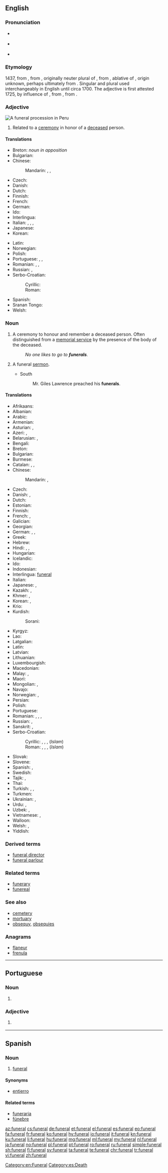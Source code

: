 ==English==
{{wikipedia}}

===Pronunciation===
* {{a|UK}} {{IPA|/ˈfjuːn(ə)ɹəl/|lang=en}}
* {{a|US}} {{IPA|/ˈfjuːnɚɹəl/|lang=en}}
* {{audio|en-us-funeral.ogg|Audio (US)|lang=en}}

===Etymology===
1437, from {{etyl|frm|en}} {{term|funerailles||funeral rites|lang=frm}} {{g|p}}, from {{etyl|ML.|en}} {{term|funeralia||funeral rites|lang=la}}, originally neuter plural of {{etyl|LL.|en}} {{term|funeralis||having to do with a funeral|lang=la}}, from {{etyl|la|en}} {{term|funere|lang=la}}, ablative of {{term|funus||funeral, death, corpse|lang=la}}, origin unknown, perhaps ultimately from {{etyl|ine-pro|en}} {{m|ine-pro|*dʰew-||to die}}. Singular and plural used interchangeably in English until circa 1700. The adjective {{term|funereal|lang=en}} is first attested 1725, by influence of {{etyl|frm|en}} {{term|funerail|lang=frm}}, from {{etyl|la|en}} {{term|funereus|lang=la}}, from {{term|funus|lang=la}}.

===Adjective===
[[Image:Funeral ceremony.jpg|thumb|A funeral procession in Peru]]
{{en-adj|-}}

# Related to a [[ceremony]] in honor of a [[deceased]] person.

====Translations====
{{trans-top|relating to the ceremony}}
* Breton: {{t-check|br|kañv}} ''noun in apposition''
* Bulgarian: {{t|bg|погреба́лен|sc=Cyrl}}
* Chinese:
*: Mandarin: {{t|cmn|葬禮|sc=Hani}}, {{t+|cmn|葬礼|tr=zànglǐ|sc=Hani}}, {{t+|cmn|葬|tr=zàng|sc=Hani}}
* Czech: {{t+|cs|pohřební}}
* Danish: {{t|da|begravelses-}}
* Dutch: {{t+|nl|begrafenis}}
* Finnish: {{t|fi|hautajais-}}
* French: {{t+|fr|funéraire}}
* German: {{t+|de|Beisetzung}}
* Ido: {{t+|io|funerala}}
* Interlingua: {{t|ia|funeral}}
* Italian: {{t+|it|funebre|m|f}}, {{t|it|funerario|m}}, {{t|it|funereo|m}}, {{t|it|mortuario|m}}
* Japanese: {{t|ja|[[葬式]]の|tr=soshiki no}}
* Korean: {{t|ko|[[장례]]의}}
{{trans-mid}}
* Latin: {{t|la|funeralis}}
* Norwegian: {{t|no|begravelses-}}
* Polish: {{t+|pl|pogrzebowy|m}}
* Portuguese: {{t+|pt|funeral}}, {{t+|pt|fúnebre}}, {{t+|pt|funéreo}}
* Romanian: {{t+|ro|funerar}}, {{t+|ro|sepulcral}}, {{t+|ro|mormântal}}
* Russian: {{t+|ru|похоро́нный}}, {{t+|ru|погреба́льный}}
* Serbo-Croatian:
*: Cyrillic: {{t|sh|по̀гребнӣ|sc=Cyrl}}
*: Roman: {{t|sh|pògrebnī}}
* Spanish: {{t+|es|funeral}}
* Sranan Tongo: {{t|srn|beri}}
* Welsh: {{t+|cy|angladdol}}
{{trans-bottom}}

===Noun===
{{en-noun}}

# A ceremony to honour and remember a deceased person. Often distinguished from a [[memorial service]] by the presence of the body of the deceased.
#: ''No one likes to go to '''funerals'''.''
# {{context|dated|chiefly|in the plural|lang=en}} A funeral [[sermon]].
#* South
#*: Mr. Giles Lawrence preached his '''funerals'''.

====Translations====
{{trans-top|ceremony to honour of a deceased person}}
* Afrikaans: {{t|af|begrafnis}}
* Albanian: {{t|sq|funeral|m}}
* Arabic: {{t|ar|جَنَازَة|f}}
* Armenian: {{t+|hy|թաղում}}
* Asturian: {{t|ast|funeral|m}}, {{t|ast|entierru|m}}
* Azeri: {{t|az|dəfn}}, {{t|az|cənazə}}
* Belarusian: {{t|be|пахава́нне|n|sc=Cyrl}}, {{t|be|хаўту́ры|f-p|sc=Cyrl}}
* Bengali: {{t|bn|শেষকৃত্য|tr=sheshôkŕtyô|sc=Beng}}
* Breton: {{t+|br|obidoù|p}}
* Bulgarian: {{t+|bg|погребе́ние|n}}
* Burmese: {{t+|my|ဈာပန|sc=Mymr}}
* Catalan: {{t|ca|enterrament|m}}, {{t|ca|funeral|m}}, {{t|ca|funerals|m-p}}
* Chinese:
*: Mandarin: {{t+|cmn|葬禮|sc=Hani}}, {{t+|cmn|葬礼|tr=zànglǐ|sc=Hani}}
* Czech: {{t+|cs|pohřeb|m}}
* Danish: {{t+|da|begravelse|c}}, {{t|da|bistættelse}}
* Dutch: {{t+|nl|begrafenis|f}}
* Estonian: {{t|et|matused|p}}
* Finnish: {{t+|fi|hautajaiset|p}}
* French: {{t+|fr|funérailles|f-p}}, {{t+|fr|obsèques|f-p}}
* Galician: {{t|gl|funeral|m}}
* Georgian: {{t|ka|დაკრძალვა|sc=Geor}}
* German: {{t+|de|Bestattung}}, {{t+|de|Beerdigung|f}}, {{t+|de|Begräbnis|n}}
* Greek: {{t+|el|κηδεία|f}}
* Hebrew: {{t|he|לויה|f|tr=levayá|alt=לְוָיָה / לוויה}}
* Hindi: {{t|hi|क्रियाकर्म|m|sc=Deva}}, {{t|hi|अंत्येष्टि|f|sc=Deva}}, {{t|hi|जनाज़ा|m|sc=Deva}} {{qualifier|Islam}}
* Hungarian: {{t+|hu|temetés}}
* Icelandic: {{t|is|útför|f}}
* Ido: {{t+|io|funero}}
* Indonesian: {{t+|id|pemakaman}}
* Interlingua: [[#Interlingua|funeral]]
* Italian: {{t+|it|funerale|m}}
* Japanese: {{t+|ja|葬式|tr=そうしき, sōshiki|sc=Jpan}}, {{t+|ja|葬儀|tr=そうぎ, sōgi|sc=Jpan}}
* Kazakh: {{t|kk|жерлеу|sc=Cyrl}}, {{t|kk|қою|sc=Cyrl}}
* Khmer: {{t|km|បុណ្យខ្មោច|tr=bon kmaoc|sc=Khmr}}, {{t|km|ពិធីបុណ្យសព|tr=pi’tʰii bon sɑp|sc=Khmr}}
* Korean: {{t+|ko|장례|sc=Kore}}, {{t+|ko|장례식|sc=Kore}}
* Krio: {{t|kri|berin}}
* Kurdish:
*: Sorani: {{t|ku|چه‌ماوه‌ر}}
{{trans-mid}}
* Kyrgyz: {{t|ky|тажия|sc=Cyrl}}
* Lao: {{t|lo|ການປົງສົບ|sc=Laoo}}
* Latgalian: {{t|ltg|bēris}}
* Latin: {{t+|la|fūnus|m}}
* Latvian: {{t|lv|bēres}}
* Lithuanian: {{t|lt|laidotuvės}}
* Luxembourgish: {{t|lb|Begriefnes|n}}
* Macedonian: {{t|mk|по́греб|m|sc=Cyrl}}
* Malay: {{t|ms|pengebumian}}, {{t|ms|pemakaman}}
* Maori: {{t|mi|tangihanga}}
* Mongolian: {{t|mn|оршуулга|sc=Cyrl}}, {{t|mn|оршуулгын|sc=Cyrl}}
* Navajo: {{t|nv|yóóʼ eʼelnééh}}
* Norwegian: {{t|no|begravelse|m}}, {{t|no|jordfestelse|m}}
* Persian: {{t+|fa|جنازه|tr=janâze, jenâze}}
* Polish: {{t+|pl|pogrzeb|m}}
* Portuguese: {{t+|pt|funeral|m}}
* Romanian: {{t+|ro|înmormântare|f}}, {{t+|ro|îngropare|f}}, {{t+|ro|înhumare|f}}, {{t+|ro|mormântare|f}}
* Russian: {{t+|ru|по́хороны|f-p}}, {{t+|ru|погребе́ние|n}}
* Sanskrit: {{t|sa|अन्त्येष्टि|f|sc=Deva}}, {{t|sa|अन्त्यक्रिया|f|sc=Deva}}
* Serbo-Croatian:
*: Cyrillic: {{t|sh|са̀храна|f|sc=Cyrl}}, {{t|sh|по̀греб|m|sc=Cyrl}}, {{t|sh|спро̀вод|m|sc=Cyrl}}, (''Islam'') {{t|sh|џена́за|f|sc=Cyrl}}
*: Roman: {{t|sh|sàhrana|f}}, {{t|sh|pògreb|m}}, {{t|sh|spròvod|m}}, (''Islam'') {{t|sh|dženáza|f}}
* Slovak: {{t|sk|pohreb|m}}
* Slovene: {{t+|sl|pogreb|m}}
* Spanish: {{t+|es|funeral|m}}, {{t+|es|entierro|m}}
* Swedish: {{t+|sv|begravning|c}}
* Tajik: {{t|tg|ҷаноза|sc=Cyrl}}, {{t|tg|дафн|sc=Cyrl}}
* Thai: {{t|th|งานศพ|tr=ngaan sòp|sc=Thai}}
* Turkish: {{t+|tr|cenaze}}, {{t+|tr|defin}}, {{t+|tr|yuğ}}
* Turkmen: {{t+|tk|jynaza}}
* Ukrainian: {{t|uk|по́хорони|f-p|sc=Cyrl}}, {{t|uk|погре́б|m|sc=Cyrl}}
* Urdu: {{t|ur|کریاکرم|tr=kriyākarma|m|sc=ur-Arab}}, {{t|ur|جنازہ|tr=janāzā, jināzā|m|sc=ur-Arab}}
* Uzbek: {{t|uz|dafn marosimi}}, {{t|uz|dafn}}
* Vietnamese: {{t|vi|đám tang}}, {{t+|vi|đám ma}}
* Walloon: {{t+|wa|etermint|m}}
* Welsh: {{t|cy|angladd|m|f}}, {{t|cy|cynhebrwng|m}}
* Yiddish: {{t|yi|לעווייַע|f}}
{{trans-bottom}}

===Derived terms===
* [[funeral director]]
* [[funeral parlour]]

===Related terms===
* [[funerary]]
* [[funereal]]

===See also===
* [[cemetery]]
* [[mortuary]]
* [[obsequy]], [[obsequies]]

===Anagrams===
* [[flaneur#English|flaneur]]
* [[frenula#English|frenula]]

[[Category:en:Funeral]]

----

==Portuguese==

===Noun===
{{pt-noun|m}}

# {{l/en|funeral}} {{gloss|ceremony to honour and bury a deceased person}}

===Adjective===
{{pt-adj|funera|l}}

# {{l/en|funeral}} {{gloss|relating to or similar in style or atmosphere to a funeral}}

----

==Spanish==

===Noun===
{{es-noun|m|es}}

# [[#English|funeral]]

====Synonyms====
* [[entierro]]

====Related terms====
* [[funeraria]]
* [[fúnebre]]

[[Category:es:Death]]

[[az:funeral]]
[[cs:funeral]]
[[de:funeral]]
[[et:funeral]]
[[el:funeral]]
[[es:funeral]]
[[eo:funeral]]
[[fa:funeral]]
[[fr:funeral]]
[[ko:funeral]]
[[hy:funeral]]
[[io:funeral]]
[[it:funeral]]
[[kn:funeral]]
[[ku:funeral]]
[[li:funeral]]
[[hu:funeral]]
[[mg:funeral]]
[[ml:funeral]]
[[my:funeral]]
[[nl:funeral]]
[[ja:funeral]]
[[no:funeral]]
[[pl:funeral]]
[[pt:funeral]]
[[ro:funeral]]
[[ru:funeral]]
[[simple:funeral]]
[[sh:funeral]]
[[fi:funeral]]
[[sv:funeral]]
[[ta:funeral]]
[[te:funeral]]
[[chr:funeral]]
[[tr:funeral]]
[[vi:funeral]]
[[zh:funeral]]